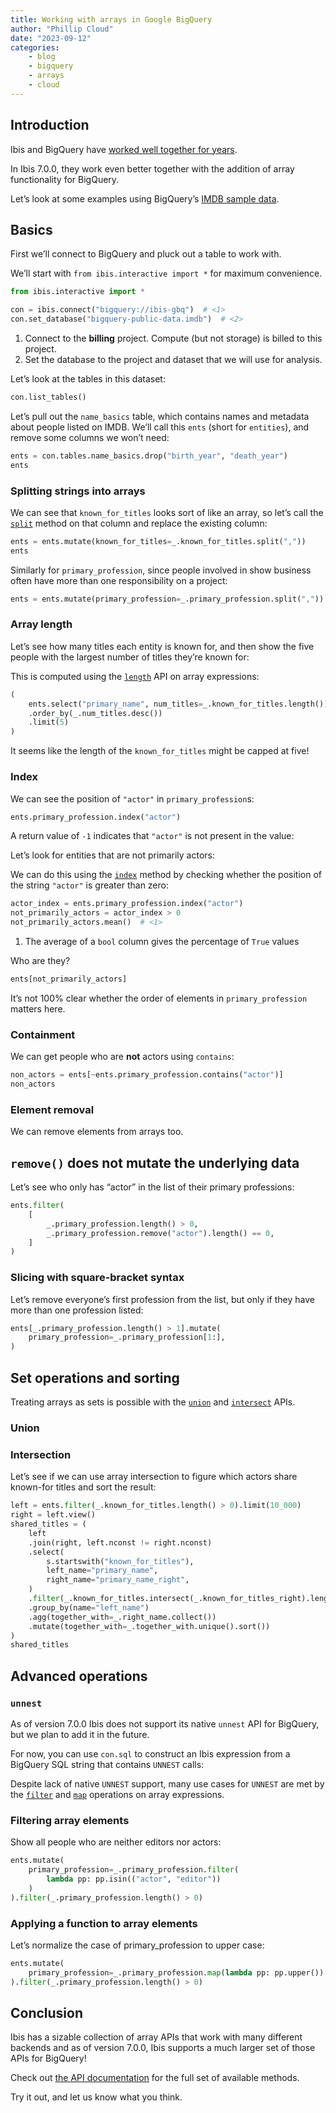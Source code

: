 ```yaml
---
title: Working with arrays in Google BigQuery
author: "Phillip Cloud"
date: "2023-09-12"
categories:
    - blog
    - bigquery
    - arrays
    - cloud
---
```


## Introduction

Ibis and BigQuery have [worked well together for years](https://cloud.google.com/blog/products/data-analytics/ibis-and-bigquery-scalable-analytics-comfort-python).

In Ibis 7.0.0, they work even better together with the addition of array
functionality for BigQuery.

Let's look at some examples using BigQuery's [IMDB sample
data](https://developer.imdb.com/non-commercial-datasets/).

## Basics

First we'll connect to BigQuery and pluck out a table to work with.

We'll start with `from ibis.interactive import *` for maximum convenience.

```python
from ibis.interactive import *

con = ibis.connect("bigquery://ibis-gbq")  # <1>
con.set_database("bigquery-public-data.imdb")  # <2>
```

1. Connect to the **billing** project. Compute (but not storage) is billed to
   this project.
2. Set the database to the project and dataset that we will use for analysis.

Let's look at the tables in this dataset:

```python
con.list_tables()
```

Let's pull out the `name_basics` table, which contains names and metadata about
people listed on IMDB. We'll call this `ents` (short for `entities`), and remove some
columns we won't need:

```python
ents = con.tables.name_basics.drop("birth_year", "death_year")
ents
```

### Splitting strings into arrays

We can see that `known_for_titles` looks sort of like an array, so let's call
the
[`split`](../../reference/expression-strings.qmd#ibis.expr.types.strings.StringValue.split)
method on that column and replace the existing column:

```python
ents = ents.mutate(known_for_titles=_.known_for_titles.split(","))
ents
```

Similarly for `primary_profession`, since people involved in show business often
have more than one responsibility on a project:

```python
ents = ents.mutate(primary_profession=_.primary_profession.split(","))
```

### Array length

Let's see how many titles each entity is known for, and then show the five
people with the largest number of titles they're known for:

This is computed using the
[`length`](../../reference/expression-collections.qmd#ibis.expr.types.arrays.ArrayValue.length)
API on array expressions:

```python
(
    ents.select("primary_name", num_titles=_.known_for_titles.length())
    .order_by(_.num_titles.desc())
    .limit(5)
)
```

It seems like the length of the `known_for_titles` might be capped at five!

### Index

We can see the position of `"actor"` in `primary_profession`s:

```python
ents.primary_profession.index("actor")
```

A return value of `-1` indicates that `"actor"` is not present in the value:

Let's look for entities that are not primarily actors:

We can do this using the
[`index`](../../reference/expression-collections.qmd#ibis.expr.types.arrays.ArrayValue.index)
method by checking whether the position of the string `"actor"` is greater than
zero:

```python
actor_index = ents.primary_profession.index("actor")
not_primarily_actors = actor_index > 0
not_primarily_actors.mean()  # <1>
```

1. The average of a `bool` column gives the percentage of `True` values

Who are they?

```python
ents[not_primarily_actors]
```

It's not 100% clear whether the order of elements in `primary_profession` matters here.

### Containment

We can get people who are **not** actors using `contains`:

```python
non_actors = ents[~ents.primary_profession.contains("actor")]
non_actors
```

### Element removal

We can remove elements from arrays too.

::: {.callout-note}
## `remove()` does not mutate the underlying data
:::

Let's see who only has "actor" in the list of their primary professions:

```python
ents.filter(
    [
        _.primary_profession.length() > 0,
        _.primary_profession.remove("actor").length() == 0,
    ]
)
```

### Slicing with square-bracket syntax

Let's remove everyone's first profession from the list, but only if they have
more than one profession listed:

```python
ents[_.primary_profession.length() > 1].mutate(
    primary_profession=_.primary_profession[1:],
)
```

## Set operations and sorting

Treating arrays as sets is possible with the
[`union`](../../reference/expression-collections.qmd#ibis.expr.types.arrays.ArrayValue.union)
and
[`intersect`](../../reference/expression-collections.qmd#ibis.expr.types.arrays.ArrayValue.intersect)
APIs.

### Union

### Intersection

Let's see if we can use array intersection to figure which actors share
known-for titles and sort the result:

```python
left = ents.filter(_.known_for_titles.length() > 0).limit(10_000)
right = left.view()
shared_titles = (
    left
    .join(right, left.nconst != right.nconst)
    .select(
        s.startswith("known_for_titles"),
        left_name="primary_name",
        right_name="primary_name_right",
    )
    .filter(_.known_for_titles.intersect(_.known_for_titles_right).length() > 0)
    .group_by(name="left_name")
    .agg(together_with=_.right_name.collect())
    .mutate(together_with=_.together_with.unique().sort())
)
shared_titles
```

## Advanced operations

### `unnest`

As of version 7.0.0 Ibis does not support its native `unnest` API for BigQuery,
but we plan to add it in the future.

For now, you can use `con.sql` to construct an Ibis expression from a BigQuery
SQL string that contains `UNNEST` calls:

Despite lack of native `UNNEST` support, many use cases for `UNNEST` are met by
the
[`filter`](../../reference/expression-collections.qmd#ibis.expr.types.arrays.ArrayValue.filter)
and
[`map`](../../reference/expression-collections.qmd#ibis.expr.types.arrays.ArrayValue.map)
operations on array expressions.

### Filtering array elements

Show all people who are neither editors nor actors:

```python
ents.mutate(
    primary_profession=_.primary_profession.filter(
        lambda pp: pp.isin(("actor", "editor"))
    )
).filter(_.primary_profession.length() > 0)
```

### Applying a function to array elements

Let's normalize the case of primary_profession to upper case:

```python
ents.mutate(
    primary_profession=_.primary_profession.map(lambda pp: pp.upper())
).filter(_.primary_profession.length() > 0)
```

## Conclusion

Ibis has a sizable collection of array APIs that work with many different
backends and as of version 7.0.0, Ibis supports a much larger set of those APIs
for BigQuery!

Check out [the API
documentation](../../reference/expression-collections.qmd#ibis.expr.types.arrays.ArrayValue)
for the full set of available methods.

Try it out, and let us know what you think.
